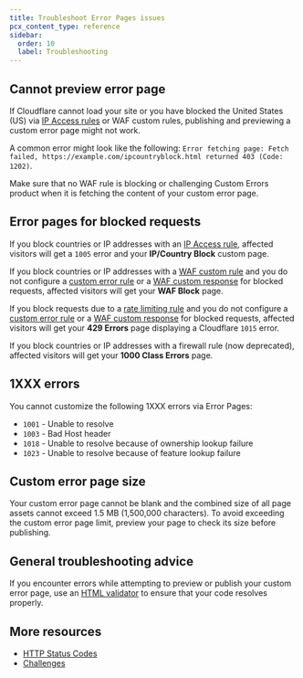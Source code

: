 ```yaml
---
title: Troubleshoot Error Pages issues
pcx_content_type: reference
sidebar:
  order: 10
  label: Troubleshooting
---
```


## Cannot preview error page

If Cloudflare cannot load your site or you have blocked the United States (US) via [IP Access rules](/waf/tools/ip-access-rules/) or WAF custom rules, publishing and previewing a custom error page might not work.

A common error might look like the following: `Error fetching page: Fetch failed, https://example.com/ipcountryblock.html returned 403 (Code: 1202)`.

Make sure that no WAF rule is blocking or challenging Custom Errors product when it is fetching the content of your custom error page.

## Error pages for blocked requests

If you block countries or IP addresses with an [IP Access rule](/waf/tools/ip-access-rules/), affected visitors will get a `1005` error and your **IP/Country Block** custom page.

If you block countries or IP addresses with a [WAF custom rule](/waf/custom-rules/) and you do not configure a [custom error rule](/rules/custom-errors/create-rules/#create-a-custom-error-rule-dashboard) or a [WAF custom response](/waf/custom-rules/create-dashboard/#configure-a-custom-response-for-blocked-requests) for blocked requests, affected visitors will get your **WAF Block** page.

If you block requests due to a [rate limiting rule](/waf/rate-limiting-rules/) and you do not configure a [custom error rule](/rules/custom-errors/create-rules/#create-a-custom-error-rule-dashboard) or a [WAF custom response](/waf/rate-limiting-rules/create-zone-dashboard/#configure-a-custom-response-for-blocked-requests) for blocked requests, affected visitors will get your **429 Errors** page displaying a Cloudflare `1015` error.

If you block countries or IP addresses with a firewall rule (now deprecated), affected visitors will get your **1000 Class Errors** page.

## 1XXX errors

You cannot customize the following 1XXX errors via Error Pages:

- `1001` - Unable to resolve
- `1003` - Bad Host header
- `1018` - Unable to resolve because of ownership lookup failure
- `1023` - Unable to resolve because of feature lookup failure

## Custom error page size

Your custom error page cannot be blank and the combined size of all page assets cannot exceed 1.5 MB (1,500,000 characters). To avoid exceeding the custom error page limit, preview your page to check its size before publishing.

## General troubleshooting advice

If you encounter errors while attempting to preview or publish your custom error page, use an [HTML validator](https://validator.w3.org/) to ensure that your code resolves properly.

## More resources

- [HTTP Status Codes](/support/troubleshooting/http-status-codes/)
- [Challenges](/cloudflare-challenges/)
